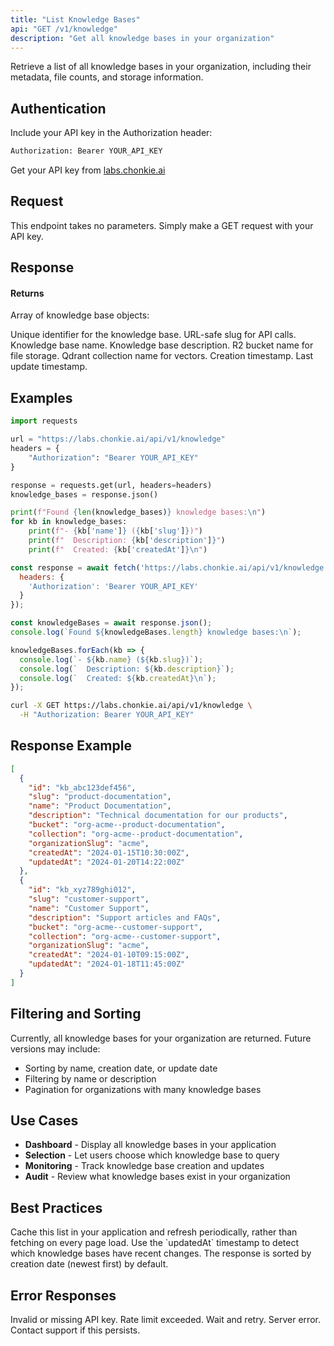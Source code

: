 ```yaml
---
title: "List Knowledge Bases"
api: "GET /v1/knowledge"
description: "Get all knowledge bases in your organization"
---
```


Retrieve a list of all knowledge bases in your organization, including their metadata, file counts, and storage information.

## Authentication

Include your API key in the Authorization header:

```bash
Authorization: Bearer YOUR_API_KEY
```

Get your API key from [labs.chonkie.ai](https://labs.chonkie.ai)

## Request

This endpoint takes no parameters. Simply make a GET request with your API key.

## Response

#### Returns

Array of knowledge base objects:

<ResponseField name="id" type="string">
  Unique identifier for the knowledge base.
</ResponseField>

<ResponseField name="slug" type="string">
  URL-safe slug for API calls.
</ResponseField>

<ResponseField name="name" type="string">
  Knowledge base name.
</ResponseField>

<ResponseField name="description" type="string">
  Knowledge base description.
</ResponseField>

<ResponseField name="bucket" type="string">
  R2 bucket name for file storage.
</ResponseField>

<ResponseField name="collection" type="string">
  Qdrant collection name for vectors.
</ResponseField>

<ResponseField name="createdAt" type="string">
  Creation timestamp.
</ResponseField>

<ResponseField name="updatedAt" type="string">
  Last update timestamp.
</ResponseField>

## Examples

<CodeGroup>

```python Python
import requests

url = "https://labs.chonkie.ai/api/v1/knowledge"
headers = {
    "Authorization": "Bearer YOUR_API_KEY"
}

response = requests.get(url, headers=headers)
knowledge_bases = response.json()

print(f"Found {len(knowledge_bases)} knowledge bases:\n")
for kb in knowledge_bases:
    print(f"- {kb['name']} ({kb['slug']})")
    print(f"  Description: {kb['description']}")
    print(f"  Created: {kb['createdAt']}\n")
```

```javascript JavaScript
const response = await fetch('https://labs.chonkie.ai/api/v1/knowledge', {
  headers: {
    'Authorization': 'Bearer YOUR_API_KEY'
  }
});

const knowledgeBases = await response.json();
console.log(`Found ${knowledgeBases.length} knowledge bases:\n`);

knowledgeBases.forEach(kb => {
  console.log(`- ${kb.name} (${kb.slug})`);
  console.log(`  Description: ${kb.description}`);
  console.log(`  Created: ${kb.createdAt}\n`);
});
```

```bash cURL
curl -X GET https://labs.chonkie.ai/api/v1/knowledge \
  -H "Authorization: Bearer YOUR_API_KEY"
```

</CodeGroup>

## Response Example

```json
[
  {
    "id": "kb_abc123def456",
    "slug": "product-documentation",
    "name": "Product Documentation",
    "description": "Technical documentation for our products",
    "bucket": "org-acme--product-documentation",
    "collection": "org-acme--product-documentation",
    "organizationSlug": "acme",
    "createdAt": "2024-01-15T10:30:00Z",
    "updatedAt": "2024-01-20T14:22:00Z"
  },
  {
    "id": "kb_xyz789ghi012",
    "slug": "customer-support",
    "name": "Customer Support",
    "description": "Support articles and FAQs",
    "bucket": "org-acme--customer-support",
    "collection": "org-acme--customer-support",
    "organizationSlug": "acme",
    "createdAt": "2024-01-10T09:15:00Z",
    "updatedAt": "2024-01-18T11:45:00Z"
  }
]
```

## Filtering and Sorting

Currently, all knowledge bases for your organization are returned. Future versions may include:

- Sorting by name, creation date, or update date
- Filtering by name or description
- Pagination for organizations with many knowledge bases

## Use Cases

- **Dashboard** - Display all knowledge bases in your application
- **Selection** - Let users choose which knowledge base to query
- **Monitoring** - Track knowledge base creation and updates
- **Audit** - Review what knowledge bases exist in your organization

## Best Practices

<Tip>
  Cache this list in your application and refresh periodically, rather than fetching on every page load.
</Tip>

<Tip>
  Use the `updatedAt` timestamp to detect which knowledge bases have recent changes.
</Tip>

<Info>
  The response is sorted by creation date (newest first) by default.
</Info>

## Error Responses

<ResponseField name="401 Unauthorized">
  Invalid or missing API key.
</ResponseField>

<ResponseField name="429 Too Many Requests">
  Rate limit exceeded. Wait and retry.
</ResponseField>

<ResponseField name="500 Internal Server Error">
  Server error. Contact support if this persists.
</ResponseField>
